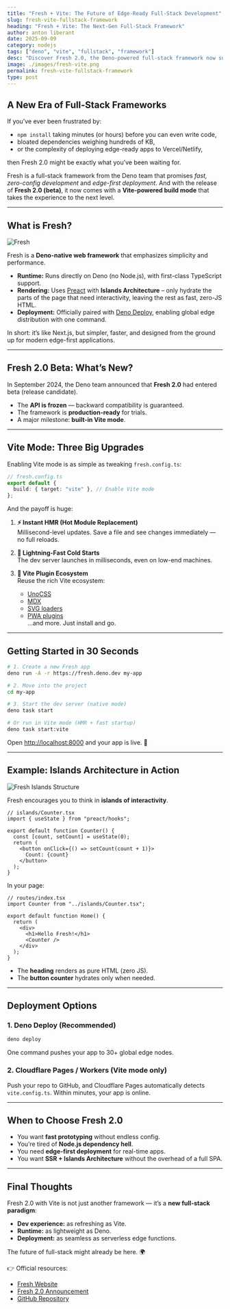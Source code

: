 ```yaml
---
title: "Fresh + Vite: The Future of Edge-Ready Full-Stack Development"
slug: fresh-vite-fullstack-framework
heading: "Fresh + Vite: The Next-Gen Full-Stack Framework"
author: anton liberant
date: 2025-09-09
category: nodejs
tags: ["deno", "vite", "fullstack", "framework"]
desc: "Discover Fresh 2.0, the Deno-powered full-stack framework now supercharged with Vite. Learn how it blends SSR, islands architecture, and edge deployment."
image: ./images/fresh-vite.png
permalink: fresh-vite-fullstack-framework
type: post
---
```

## A New Era of Full-Stack Frameworks  

If you’ve ever been frustrated by:  

- `npm install` taking minutes (or hours) before you can even write code,  
- bloated dependencies weighing hundreds of KB,  
- or the complexity of deploying edge-ready apps to Vercel/Netlify,  

then Fresh 2.0 might be exactly what you’ve been waiting for.  

Fresh is a full-stack framework from the Deno team that promises *fast, zero-config development* and *edge-first deployment*. And with the release of **Fresh 2.0 (beta)**, it now comes with a **Vite-powered build mode** that takes the experience to the next level.  

---

## What is Fresh?  

![Fresh](./images/fresh.png "Fresh")

Fresh is a **Deno-native web framework** that emphasizes simplicity and performance.  

- **Runtime:** Runs directly on Deno (no Node.js), with first-class TypeScript support.  
- **Rendering:** Uses [Preact](https://preactjs.com/) with **Islands Architecture** – only hydrate the parts of the page that need interactivity, leaving the rest as fast, zero-JS HTML.  
- **Deployment:** Officially paired with [Deno Deploy](https://deno.com/deploy), enabling global edge distribution with one command.  

In short: it’s like Next.js, but simpler, faster, and designed from the ground up for modern edge-first applications.  

---

## Fresh 2.0 Beta: What’s New?  

In September 2024, the Deno team announced that **Fresh 2.0** had entered beta (release candidate).  

- The **API is frozen** — backward compatibility is guaranteed.  
- The framework is **production-ready** for trials.  
- A major milestone: **built-in Vite mode**.  

---

## Vite Mode: Three Big Upgrades  

Enabling Vite mode is as simple as tweaking `fresh.config.ts`:  

```ts
// fresh.config.ts
export default {
  build: { target: "vite" }, // Enable Vite mode
};
```

And the payoff is huge:  

1. **⚡ Instant HMR (Hot Module Replacement)**  
   Millisecond-level updates. Save a file and see changes immediately — no full reloads.  

2. **🚀 Lightning-Fast Cold Starts**  
   The dev server launches in milliseconds, even on low-end machines.  

3. **🔌 Vite Plugin Ecosystem**  
   Reuse the rich Vite ecosystem:  
   - [UnoCSS](https://unocss.dev/)  
   - [MDX](https://mdxjs.com/)  
   - [SVG loaders](https://github.com/jpkleemans/vite-svg-loader)  
   - [PWA plugins](https://vite-pwa-org.netlify.app/)  
   …and more. Just install and go.  

---

## Getting Started in 30 Seconds  

```bash
# 1. Create a new Fresh app
deno run -A -r https://fresh.deno.dev my-app

# 2. Move into the project
cd my-app

# 3. Start the dev server (native mode)
deno task start

# Or run in Vite mode (HMR + fast startup)
deno task start:vite
```

Open [http://localhost:8000](http://localhost:8000) and your app is live. 🎉  

---

## Example: Islands Architecture in Action  

![Fresh Islands Structure](./images/fresh-islands.png "Islands in Fresh")

Fresh encourages you to think in **islands of interactivity**.  

```tsx
// islands/Counter.tsx
import { useState } from "preact/hooks";

export default function Counter() {
  const [count, setCount] = useState(0);
  return (
    <button onClick={() => setCount(count + 1)}>
      Count: {count}
    </button>
  );
}
```

In your page:  

```tsx
// routes/index.tsx
import Counter from "../islands/Counter.tsx";

export default function Home() {
  return (
    <div>
      <h1>Hello Fresh!</h1>
      <Counter />
    </div>
  );
}
```

- The **heading** renders as pure HTML (zero JS).  
- The **button counter** hydrates only when needed.  

---

## Deployment Options  

### 1. **Deno Deploy (Recommended)**  

```bash
deno deploy
```

One command pushes your app to 30+ global edge nodes.  

### 2. **Cloudflare Pages / Workers (Vite mode only)**  

Push your repo to GitHub, and Cloudflare Pages automatically detects `vite.config.ts`. Within minutes, your app is online.  

---

## When to Choose Fresh 2.0  

- You want **fast prototyping** without endless config.  
- You’re tired of **Node.js dependency hell**.  
- You need **edge-first deployment** for real-time apps.  
- You want **SSR + Islands Architecture** without the overhead of a full SPA.  

---

## Final Thoughts  

Fresh 2.0 with Vite is not just another framework — it’s a **new full-stack paradigm**:  

- **Dev experience:** as refreshing as Vite.  
- **Runtime:** as lightweight as Deno.  
- **Deployment:** as seamless as serverless edge functions.  

The future of full-stack might already be here. 🌍  

👉 Official resources:  
- [Fresh Website](https://fresh.deno.dev/)  
- [Fresh 2.0 Announcement](https://deno.com/blog/fresh-and-vite)  
- [GitHub Repository](https://github.com/denoland/fresh)  